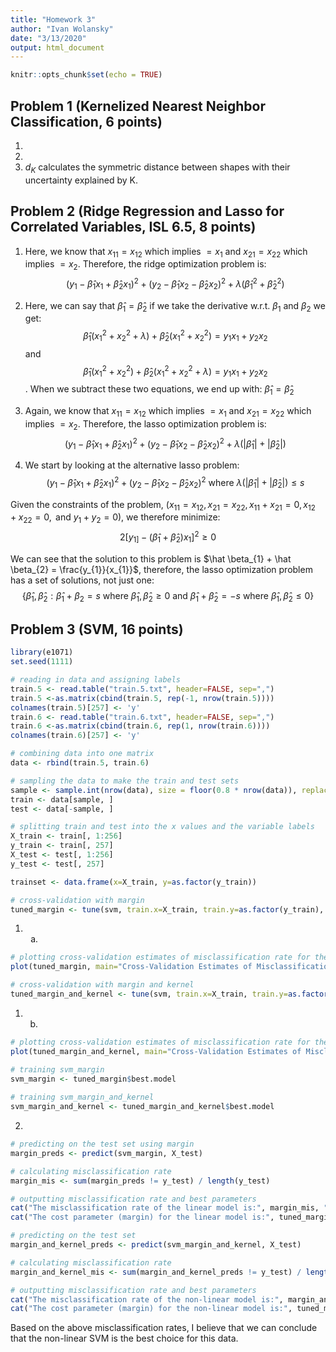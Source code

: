 ```yaml
---
title: "Homework 3"
author: "Ivan Wolansky"
date: "3/13/2020"
output: html_document
---
```


```r
knitr::opts_chunk$set(echo = TRUE)
```

## Problem 1 (Kernelized Nearest Neighbor Classification, 6 points)
1. \begin{align*}
d^{2}(x, x') = \|x-x'\|_{2}^{2}\\
= \langle x, x \rangle -2 \langle x, x' \rangle + \langle x', x' \rangle
\end{align*}
2. \begin{align*} \textrm{Given } K(x, x') = \langle \phi(x), \phi(x')\rangle_{F}, \textrm{ we have: } \langle x, x \rangle -2 \langle x, x' \rangle + \langle x', x' \rangle = K(x, x), -2K(x, x') + K(x', x')\\
= d_{K}^{2}(x, x')
\end{align*}
3. $d_{K}$ calculates the symmetric distance between shapes with their uncertainty explained by K.

## Problem 2 (Ridge Regression and Lasso for Correlated Variables, ISL 6.5, 8 points)

1. Here, we know that $x_{11} = x_{12} \textrm{ which implies } = x_{1} \textrm{ and } x_{21} = x_{22} \textrm{ which implies } = x_{2}$. Therefore, the ridge optimization problem is:
$$(y_{1}-\hat \beta_{1}x_{1}+\hat \beta_{2}x_{1})^{2} + (y_{2}-\hat \beta_{1}x_{2} - \hat \beta_{2}x_{2})^{2} + \lambda(\hat \beta_{1}^{2} + \hat \beta_{2}^{2})$$

2. Here, we can say that $\hat \beta_{1} = \hat \beta_{2}$ if we take the derivative w.r.t. $\beta_{1} \textrm{ and } \beta_{2}$ we get: $$\hat \beta_{1}(x_{1}^{2} + x_{2}^{2} + \lambda) + \hat \beta_{2}(x_{1}^{2} + x_{2}^{2}) = y_{1}x_{1} + y_{2}x_{2}$$ and $$\hat \beta_{1}(x_{1}^{2} + x_{2}^{2}) + \hat \beta_{2}(x_{1}^{2} + x_{2}^{2} + \lambda) = y_{1}x_{1} + y_{2}x_{2}$$. 
When we subtract these two equations, we end up with: $\hat \beta_{1} = \hat \beta_{2}$

3. Again, we know that $x_{11} = x_{12} \textrm{ which implies } = x_{1} \textrm{ and } x_{21} = x_{22} \textrm{ which implies } = x_{2}$. Therefore, the lasso optimization problem is:
$$(y_{1}-\hat \beta_{1}x_{1}+\hat \beta_{2}x_{1})^{2} + (y_{2}-\hat \beta_{1}x_{2} - \hat \beta_{2}x_{2})^{2} + \lambda(|\hat \beta_{1}| + |\hat \beta_{2}|)$$

4. We start by looking at the alternative lasso problem: $$(y_{1}-\hat \beta_{1}x_{1}+\hat \beta_{2}x_{1})^{2} + (y_{2}-\hat \beta_{1}x_{2} - \hat \beta_{2}x_{2})^{2} \textrm{ where } \lambda(|\hat \beta_{1}| + |\hat \beta_{2}|) \leq s$$

Given the constraints of the problem, ($x_{11} = x_{12}, x_{21} = x_{22}, x_{11} + x_{21} = 0, x_{12} + x_{22} = 0, \textrm{ and } y_{1} + y_{2} = 0)$, we therefore minimize: $$2[y_{1]}-(\hat \beta_{1} + \hat \beta_{2})x_{1}]^{2} \geq 0$$

We can see that the solution to this problem is $\hat \beta_{1} + \hat \beta_{2} = \frac{y_{1}}{x_{1}}$, therefore, the lasso optimization problem has a set of solutions, not just one: $$\{\hat \beta_{1}, \hat \beta_{2} : \hat \beta_{1} + \beta_{2} = s \textrm{ where } \hat \beta_{1}, \hat \beta_{2} \geq 0 \textrm{ and } \hat \beta_{1} + \hat \beta_{2} = -s \textrm{ where } \hat \beta_{1}, \hat \beta_{2} \leq 0\}$$

## Problem 3 (SVM, 16 points)

```r
library(e1071)
set.seed(1111)
```

```r
# reading in data and assigning labels
train.5 <- read.table("train.5.txt", header=FALSE, sep=",")
train.5 <-as.matrix(cbind(train.5, rep(-1, nrow(train.5))))
colnames(train.5)[257] <- 'y'
train.6 <- read.table("train.6.txt", header=FALSE, sep=",")
train.6 <-as.matrix(cbind(train.6, rep(1, nrow(train.6))))
colnames(train.6)[257] <- 'y'
```

```r
# combining data into one matrix
data <- rbind(train.5, train.6)
```

```r
# sampling the data to make the train and test sets
sample <- sample.int(nrow(data), size = floor(0.8 * nrow(data)), replace = F)
train <- data[sample, ]
test <- data[-sample, ]
```

```r
# splitting train and test into the x values and the variable labels
X_train <- train[, 1:256]
y_train <- train[, 257]
X_test <- test[, 1:256]
y_test <- test[, 257]
```

```r
trainset <- data.frame(x=X_train, y=as.factor(y_train))
```

```r
# cross-validation with margin
tuned_margin <- tune(svm, train.x=X_train, train.y=as.factor(y_train), kernel="linear", ranges=list(cost=10^(seq(-5, 2, 0.5))), scale=FALSE)
```

1. (a)

```r
# plotting cross-validation estimates of misclassification rate for the linear case
plot(tuned_margin, main="Cross-Validation Estimates of Misclassification for Linear Case")
```
```r
# cross-validation with margin and kernel
tuned_margin_and_kernel <- tune(svm, train.x=X_train, train.y=as.factor(y_train), kernel="radial", ranges=list(cost=10^(seq(-5, 2, 0.5)), gamma=c(0.001, 0.01, 0.1, 1)),  scale=FALSE)
```

1. (b)

```r
# plotting cross-validation estimates of misclassification rate for the RBF as heatmap (varying gamma and cost)
plot(tuned_margin_and_kernel, main="Cross-Validation Estimates of Misclassification for RBF")
```

```r
# training svm_margin
svm_margin <- tuned_margin$best.model
  
# training svm_margin_and_kernel
svm_margin_and_kernel <- tuned_margin_and_kernel$best.model
```

2.

```r
# predicting on the test set using margin
margin_preds <- predict(svm_margin, X_test)

# calculating misclassification rate
margin_mis <- sum(margin_preds != y_test) / length(y_test)

# outputting misclassification rate and best parameters
cat("The misclassification rate of the linear model is:", margin_mis, "\n")
cat("The cost parameter (margin) for the linear model is:", tuned_margin$best.parameters$cost)
```

```r
# predicting on the test set
margin_and_kernel_preds <- predict(svm_margin_and_kernel, X_test)

# calculating misclassification rate
margin_and_kernel_mis <- sum(margin_and_kernel_preds != y_test) / length(y_test)

# outputting misclassification rate and best parameters
cat("The misclassification rate of the non-linear model is:", margin_and_kernel_mis, "\n")
cat("The cost parameter (margin) for the non-linear model is:", tuned_margin_and_kernel$best.parameters$cost, "while the gamma for the kernel bandwidth is:", tuned_margin_and_kernel$best.parameters$gamma)
```

Based on the above misclassification rates, I believe that we can conclude that the non-linear SVM is the best choice for this data.